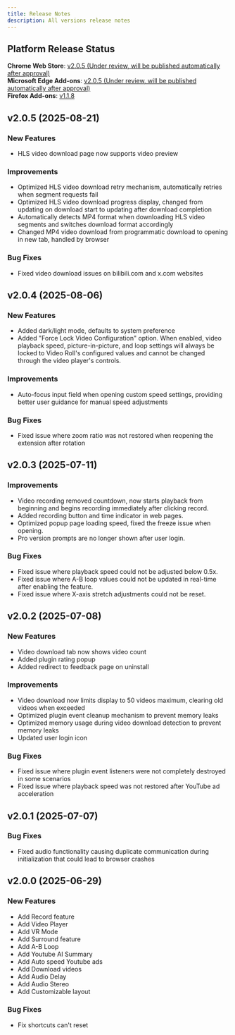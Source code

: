 ```yaml
---
title: Release Notes
description: All versions release notes
---
```



## Platform Release Status
<div className="flex flex-col space-y-4 md:space-y-6">
  <div className="flex items-center gap-3">
    <Google className="w-6 h-6" />
    <div><strong>Chrome Web Store</strong>: <a href="https://chrome.google.com/webstore/detail/video-roll-all-in-one-vid/cokngoholafkeghnhhdlmiadlojpindm?hl=en" target="_blank" rel="noopener noreferrer">v2.0.5 (Under review, will be published automatically after approval)</a></div>
  </div>
  
  <div className="flex items-center gap-3">
    <Edge className="w-6 h-6" />
    <div><strong>Microsoft Edge Add-ons</strong>: <a href="https://microsoftedge.microsoft.com/addons/detail/video-roll/indeeigndpaahbcegcanpmbenmkbkmmn" target="_blank" rel="noopener noreferrer">v2.0.5 (Under review, will be published automatically after approval)</a></div>
  </div>
  
  <div className="flex items-center gap-3">
    <Firefox className="w-6 h-6" />
    <div><strong>Firefox Add-ons</strong>: <a href="https://addons.mozilla.org/firefox/addon/videoroll/" target="_blank" rel="noopener noreferrer">v1.1.8</a></div>
  </div>
</div>

## v2.0.5 (2025-08-21)
### New Features
 - HLS video download page now supports video preview

### Improvements
 - Optimized HLS video download retry mechanism, automatically retries when segment requests fail
 - Optimized HLS video download progress display, changed from updating on download start to updating after download completion
 - Automatically detects MP4 format when downloading HLS video segments and switches download format accordingly
 - Changed MP4 video download from programmatic download to opening in new tab, handled by browser

### Bug Fixes
 - Fixed video download issues on bilibili.com and x.com websites

## v2.0.4 (2025-08-06)
### New Features
 - Added dark/light mode, defaults to system preference
 - Added "Force Lock Video Configuration" option. When enabled, video playback speed, picture-in-picture, and loop settings will always be locked to Video Roll's configured values and cannot be changed through the video player's controls.

### Improvements
 - Auto-focus input field when opening custom speed settings, providing better user guidance for manual speed adjustments

### Bug Fixes
 - Fixed issue where zoom ratio was not restored when reopening the extension after rotation

## v2.0.3 (2025-07-11)
### Improvements
 - Video recording removed countdown, now starts playback from beginning and begins recording immediately after clicking record.
 - Added recording button and time indicator in web pages.
 - Optimized popup page loading speed, fixed the freeze issue when opening.
 - Pro version prompts are no longer shown after user login.

### Bug Fixes
 - Fixed issue where playback speed could not be adjusted below 0.5x.
 - Fixed issue where A-B loop values could not be updated in real-time after enabling the feature.
 - Fixed issue where X-axis stretch adjustments could not be reset.

## v2.0.2 (2025-07-08)
### New Features
 - Video download tab now shows video count
 - Added plugin rating popup
 - Added redirect to feedback page on uninstall

### Improvements
 - Video download now limits display to 50 videos maximum, clearing old videos when exceeded
 - Optimized plugin event cleanup mechanism to prevent memory leaks
 - Optimized memory usage during video download detection to prevent memory leaks
 - Updated user login icon

### Bug Fixes
 - Fixed issue where plugin event listeners were not completely destroyed in some scenarios
 - Fixed issue where playback speed was not restored after YouTube ad acceleration

## v2.0.1 (2025-07-07)
### Bug Fixes
  - Fixed audio functionality causing duplicate communication during initialization that could lead to browser crashes

## v2.0.0 (2025-06-29)
### New Features
 - Add Record feature
 - Add Video Player
 - Add VR Mode
 - Add Surround feature
 - Add A-B Loop
 - Add Youtube AI Summary
 - Add Auto speed Youtube ads
 - Add Download videos
 - Add Audio Delay
 - Add Audio Stereo
 - Add Customizable layout

### Bug Fixes
 - Fix shortcuts can't reset